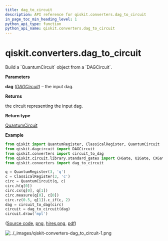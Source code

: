 ```yaml
---
title: dag_to_circuit
description: API reference for qiskit.converters.dag_to_circuit
in_page_toc_min_heading_level: 1
python_api_type: function
python_api_name: qiskit.converters.dag_to_circuit
---
```


# qiskit.converters.dag\_to\_circuit

<Function id="qiskit.converters.dag_to_circuit" isDedicatedPage={true} github="https://github.com/qiskit/qiskit/tree/stable/0.23/qiskit/converters/dag_to_circuit.py" signature="dag_to_circuit(dag)">
  Build a `QuantumCircuit` object from a `DAGCircuit`.

  **Parameters**

  **dag** ([*DAGCircuit*](qiskit.dagcircuit.DAGCircuit "qiskit.dagcircuit.DAGCircuit")) – the input dag.

  **Returns**

  the circuit representing the input dag.

  **Return type**

  [QuantumCircuit](qiskit.circuit.QuantumCircuit "qiskit.circuit.QuantumCircuit")

  **Example**

  ```python
  from qiskit import QuantumRegister, ClassicalRegister, QuantumCircuit
  from qiskit.dagcircuit import DAGCircuit
  from qiskit.converters import circuit_to_dag
  from qiskit.circuit.library.standard_gates import CHGate, U2Gate, CXGate
  from qiskit.converters import dag_to_circuit

  q = QuantumRegister(3, 'q')
  c = ClassicalRegister(3, 'c')
  circ = QuantumCircuit(q, c)
  circ.h(q[0])
  circ.cx(q[0], q[1])
  circ.measure(q[0], c[0])
  circ.rz(0.5, q[1]).c_if(c, 2)
  dag = circuit_to_dag(circ)
  circuit = dag_to_circuit(dag)
  circuit.draw('mpl')
  ```

  ([Source code](qiskit-converters-dag_to_circuit-1.py), [png](qiskit-converters-dag_to_circuit-1.png), [hires.png](qiskit-converters-dag_to_circuit-1.hires.png), [pdf](qiskit-converters-dag_to_circuit-1.pdf))

  ![../\_images/qiskit-converters-dag\_to\_circuit-1.png](/images/api/qiskit/0.40/qiskit-converters-dag_to_circuit-1.png)
</Function>

